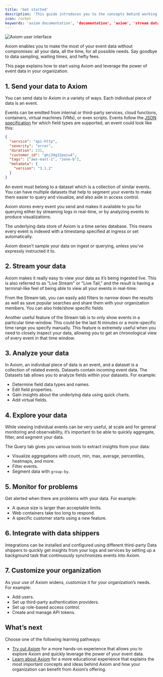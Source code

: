 ```yaml
---
title: 'Get started'
description: 'This guide introduces you to the concepts behind working with Axiom and give a short introduction to each of the high-level features.'
icon: rocket
keywords: 'axiom documentation', 'documentation', 'axiom', 'stream data', 'analyze data', 'explore data'
---
```


<Frame caption="Axiom user interface">
  <img src="/doc-assets/intro.png" alt="Axiom user interface" />
</Frame>

Axiom enables you to make the most of your event data without compromises: all your data, all the time, for all possible needs. Say goodbye to data sampling, waiting times, and hefty fees.

This page explains how to start using Axiom and leverage the power of event data in your organization.

## 1. Send your data to Axiom

You can send data to Axiom in a variety of ways. Each individual piece of data is an event.

Events can be emitted from internal or third-party services, cloud functions, containers, virtual machines (VMs), or even scripts. Events follow the [JSON specification](https://www.json.org/json-en.html) for which field types are supported, an event could look like this:

```json
{
  "service": "api-http",
  "severity": "error",
  "duration": 231,
  "customer_id": "ghj34g32poiu4",
  "tags": ["aws-east-1", "zone-b"],
  "metadata": {
    "version": "3.1.2"
  }
}
```

An event must belong to a dataset which is a collection of similar events. You can have multiple datasets that help to segment your events to make them easier to query and visualize, and also aide in access control.

Axiom stores every event you send and makes it available to you for querying either by streaming logs in real-time, or by analyzing events to produce visualizations.

The underlying data store of Axiom is a time series database. This means every event is indexed with a timestamp specified at ingress or set automatically.

Axiom doesn’t sample your data on ingest or querying, unless you’ve expressly instructed it to.

<Card title="Send data to Axiom" icon="paper-plane" href="/send-data/ingest" horizontal></Card>

## 2. Stream your data

Axiom makes it really easy to view your data as it’s being ingested live. This is also referred to as "Live Stream" or "Live Tail," and the result is having a terminal-like feel of being able to view all your events in real-time:

From the Stream tab, you can easily add filters to narrow down the results as well as save popular searches and share them with your organization members. You can also hide/show specific fields

Another useful feature of the Stream tab is to only show events in a particular time-window. This could be the last N minutes or a more-specific time range you specify manually. This feature is extremely useful when you need to closely inspect your data, allowing you to get an chronological view of every event in that time window.

<Card title="Stream data" icon="screencast" href="/query-data/stream" horizontal></Card>

## 3. Analyze your data

In Axiom, an individual piece of data is an event, and a dataset is a collection of related events. Datasets contain incoming event data. The Datasets tab allows you to analyze fields within your datasets. For example:

- Determine field data types and names.
- Edit field properties.
- Gain insights about the underlying data using quick charts.
- Add virtual fields.

<Card title="Analyze data" icon="server" href="/query-data/datasets" horizontal></Card>

## 4. Explore your data

While viewing individual events can be very useful, at scale and for general monitoring and observability, it’s important to be able to quickly aggregate, filter, and segment your data.

The Query tab gives you various tools to extract insights from your data:
- Visualize aggregations with count, min, max, average, percentiles, heatmaps, and more.
- Filter events.
- Segment data with `group-by`.

<Card title="Explore data" icon="magnifying-glass" href="/query-data/explore" horizontal></Card>

## 5. Monitor for problems

Get alerted when there are problems with your data. For example:

- A queue size is larger than acceptable limits.
- Web containers take too long to respond.
- A specific customer starts using a new feature.

<Card title="Monitor data" icon="desktop" href="/monitor-data/monitors" horizontal></Card>

## 6. Integrate with data shippers

Integrations can be installed and configured using different third-party Data shippers to quickly get insights from your logs and services by setting up a background task that continuously synchronizes events into Axiom.

<Card title="Integrate with data shippers" icon="ship" href="/send-data/ingest#data-shippers" horizontal></Card>

## 7. Customize your organization

As your use of Axiom widens, customize it for your organization’s needs. For example:

- Add users.
- Set up third-party authentication providers.
- Set up role-based access control.
- Create and manage API tokens.

<Card title="Customize your organization" icon="gear" href="/reference/settings" horizontal></Card>

## What’s next

Choose one of the following learning pathways:

- [Try out Axiom](/getting-started-guide/try-out-axiom) for a more hands-on experience that allows you to explore Axiom and quickly leverage the power of your event data.
- [Learn about Axiom](/getting-started-guide/learn-about-axiom) for a more educational experience that explains the most important concepts and ideas behind Axiom and how your organization can benefit from Axiom’s offering.
